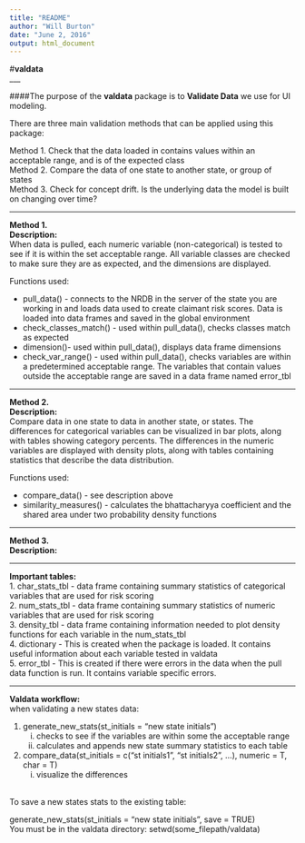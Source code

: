 ```yaml
---
title: "README"
author: "Will Burton"
date: "June 2, 2016"
output: html_document
---
```



#**valdata**  
___
  
####The purpose of the  **valdata** package  is to **Validate Data** we use for UI modeling.  
  
There are three main validation methods that can be applied using this package:  
  
 Method 1. Check that the data loaded in contains values within an acceptable range, and is of the expected class  
 Method 2. Compare the data of one state to another state, or group of states  
 Method 3. Check for concept drift. Is the underlying data the model is built on changing over time?
  
___
**Method 1.**  
**Description:**  
When data is pulled, each numeric variable (non-categorical) is tested to see if it is within the set acceptable range. All variable         classes are checked to make sure they are as expected, and the dimensions are displayed.  
  
Functions used:  

 * pull_data() - connects to the NRDB in the server of the state you are working in and loads data used to create claimant risk scores. Data     is loaded into data frames and saved in the global environment  
 * check_classes_match() - used within pull_data(), checks classes match as expected  
 * dimension()- used within pull_data(), displays data frame dimensions  
 * check_var_range() - used within pull_data(), checks variables are within a predetermined acceptable range. The variables that contain        values outside the acceptable range are saved in a data frame named error_tbl  
  
___
**Method 2.**  
**Description:**  
Compare data in one state to data in another state, or states. The differences for categorical variables can be visualized in bar plots, along with tables showing category percents. The differences in the numeric variables are displayed with density plots, along with tables containing statistics that describe the data distribution.  
  
Functions used:  
  
 * compare_data() - see description above  
 * similarity_measures() - calculates the bhattacharyya coefficient and the shared area under two probability density functions
  
___
**Method 3.**  
**Description:**  
  
___
**Important tables:**  
1. char_stats_tbl - data frame containing summary statistics of categorical variables that are used for risk scoring  
2. num_stats_tbl  - data frame containing summary statistics of numeric variables that are used for risk scoring  
3. density_tbl - data frame containing information needed to plot density functions for each variable in the num_stats_tbl  
4. dictionary - This is created when the package is loaded. It contains useful information about each variable tested in valdata  
5. error_tbl - This is created if there were errors in the data when the pull data function is run. It contains variable specific errors.    
  
___

**Valdata workflow:**  
when validating a new states data:

 1. generate_new_stats(st_initials = "new state initials")  
    i)  checks to see if the variables are within some the acceptable range  
    ii) calculates and appends new state summary statistics to each table  
 
 2. compare_data(st_initials = c("st initials1", "st initials2", ...), numeric = T, char = T)  
    i) visualize the differences  
  
<br>
To save a new states stats to the existing table:  
  
generate_new_stats(st_initials = "new state initials", save = TRUE)  
You must be in the valdata directory: setwd(some_filepath/valdata)



